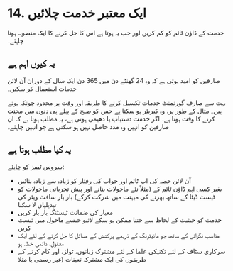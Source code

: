 # 14. ایک معتبر خدمت چلائیں

خدمت کے ڈاؤن ٹائم کو کم کریں اور جب یہ ہوتا ہے اس کا حل کرنے کا ایک منصوبہ ہونا چاہئے۔

## یہ کیوں اہم ہے

صارفین کو امید ہوتی ہے کہ وہ 24 گھنٹے دن میں 365 دن ایک سال کے دوران آن لائن خدمات استعمال کر سکیں۔

بہت سے صارف گورنمنٹ خدمات تکسیل کرنے کا طریقہ اور وقت پر محدود چونکہ ہوتے ہیں۔ مثال کے طور پر، وہ کیریئر ہو سکتا ہے جس کو صبح کے پہلے ہی دنوں میں محنت کرنے کا وقت ہوتا ہے۔ اگر خدمت دستیاب یا دھیمی ہوتی ہے، یہ مطلب ہوتا ہے کہ ان صارفین کو انہیں وہ مدد حاصل نہیں ہو سکتی ہے جو انہیں چاہئے۔

## یہ کیا مطلب ہوتا ہے

سروس ٹیمز کو چاہئے:

- آن لائن حصہ کی اپ ٹائم اور جواب کی رفتار کو زیادہ سے زیادہ بنائیں
- بغیر کسی اہم ڈاؤن ٹائم کے (مثلاً نئے ماحولات بنانے اور پیش تجرباتی ماحولات کو ٹیسٹ ڈیٹا کے ساتھ بھرنے کی میہنت میں شرکت کرکے) بار بار سافٹ ویئر کی تبدیلیاں لا سکنا
- معیار کی ضمانت ٹیسٹنگ بار بار کریں
- خدمت کو حیثیت کے لحاظ سے جتنا ممکن ہو سکے لائیو جیسے ماحول میں ٹیسٹ کریں
- مناسب نگرانی کے ساتھ، جو مانیٹرنگ کے ذریعے پرکشش کے مسائل کا حل کرنے کے لئے ایک معقول، دائمی خطہ ہو
- سرکاری سٹاف کے لئے تکنیکی علما کے لئے مشترک زبانوں، ٹولز، اور کام کرنے کے طریقوں کی ایک مشترکہ تعینات (غیر رسمی یا مثلا
